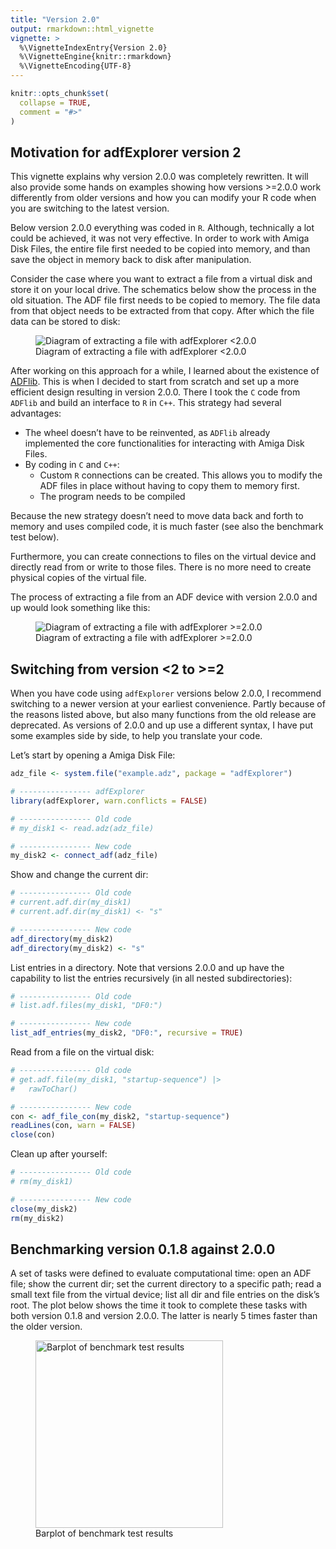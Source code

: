 ```yaml
---
title: "Version 2.0"
output: rmarkdown::html_vignette
vignette: >
  %\VignetteIndexEntry{Version 2.0}
  %\VignetteEngine{knitr::rmarkdown}
  %\VignetteEncoding{UTF-8}
---
```


```r
knitr::opts_chunk$set(
  collapse = TRUE,
  comment = "#>"
)
```
## Motivation for adfExplorer version 2

This vignette explains why version 2.0.0 was completely rewritten. It
will also provide some hands on examples showing how versions >=2.0.0
work differently from older versions and how you can modify your R code
when you are switching to the latest version.

Below version 2.0.0 everything was coded in `R`. Although, technically
a lot could be achieved, it was not very effective. In order to work with Amiga
Disk Files, the entire file first needed to be copied into memory, and than save
the object in memory back to disk after manipulation.

Consider the case where you want to extract a file from a virtual disk and store it
on your local drive. The schematics below show the process in the old situation.
The ADF file first needs to be copied to memory. The file data from that object needs
to be extracted from that copy. After which the file data can be stored to disk:

![Diagram of extracting a file with adfExplorer <2.0.0](../man/figures/diagram_old.svg)

After working on this approach for a while, I learned about the existence of
[ADFlib](https://github.com/lclevy/ADFlib). This is when I decided to start from scratch
and set up a more efficient design resulting in version 2.0.0. There I took the `C`
code from `ADFlib` and build an interface to `R` in `C++`. This strategy had several
advantages:

 * The wheel doesn't have to be reinvented, as `ADFlib` already implemented the
   core functionalities for interacting with Amiga Disk Files.
 * By coding in `C` and `C++`:
    * Custom `R` connections can be created. This allows you to modify the ADF
      files in place without having to copy them to memory first.
    * The program needs to be compiled

Because the new strategy doesn't need to move data back and forth to memory and
uses compiled code, it is much faster (see also the benchmark test below).

Furthermore, you can create connections to files on the virtual device and directly
read from or write to those files. There is no more need to create physical copies of
the virtual file.

The process of extracting a file from an ADF device with version 2.0.0 and up would look
something like this:

![Diagram of extracting a file with adfExplorer >=2.0.0](../man/figures/diagram_new.svg)


## Switching from version <2 to >=2

When you have code using `adfExplorer` versions below 2.0.0, I recommend switching
to a newer version at
your earliest convenience. Partly because of the reasons listed above, but also many
functions from the old release are deprecated. As versions of 2.0.0 and up use a different
syntax, I have put some examples side by side, to help you translate your code.

Let's start by opening a Amiga Disk File:

```r
adz_file <- system.file("example.adz", package = "adfExplorer")

# ---------------- adfExplorer
library(adfExplorer, warn.conflicts = FALSE)

# ---------------- Old code
# my_disk1 <- read.adz(adz_file)

# ---------------- New code
my_disk2 <- connect_adf(adz_file)

```

Show and change the current dir:

```r
# ---------------- Old code
# current.adf.dir(my_disk1)
# current.adf.dir(my_disk1) <- "s"

# ---------------- New code
adf_directory(my_disk2)
adf_directory(my_disk2) <- "s"

```

List entries in a directory. Note that versions 2.0.0 and up have the capability to list the
entries recursively (in all nested subdirectories):

```r
# ---------------- Old code
# list.adf.files(my_disk1, "DF0:")

# ---------------- New code
list_adf_entries(my_disk2, "DF0:", recursive = TRUE)

```

Read from a file on the virtual disk:
```r
# ---------------- Old code
# get.adf.file(my_disk1, "startup-sequence") |>
#   rawToChar()

# ---------------- New code
con <- adf_file_con(my_disk2, "startup-sequence")
readLines(con, warn = FALSE)
close(con)
```

Clean up after yourself:

```r
# ---------------- Old code
# rm(my_disk1)

# ---------------- New code
close(my_disk2)
rm(my_disk2)
```

## Benchmarking version 0.1.8 against 2.0.0

A set of tasks were defined to evaluate computational time: open an ADF file;
show the current dir; set the current directory to a specific path; read a small
text file from the virtual device; list all dir and file entries on the disk's root.
The plot below shows the time it took to complete
these tasks with both version 0.1.8 and version 2.0.0. The latter is nearly 5 times
faster than the older version.

![Barplot of benchmark test results](../man/figures/benchmark.png){width="300px"}
